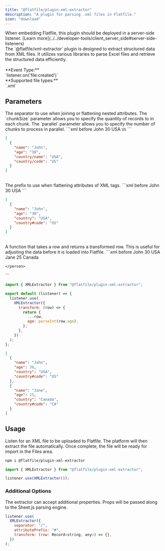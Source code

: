 ```yaml
---
title: "@flatfile/plugin-xml-extractor"
description: "A plugin for parsing .xml files in Flatfile."
icon: "download"
---
```


<Warning>
  When embedding Flatfile, this plugin should be deployed in a server-side
  listener. [Learn
  more](../../developer-tools/client_server_side#server-side-listeners)
</Warning>

<CardGroup cols={1}>
  <Card title="@flatfile/plugin-xml-extractor" icon="download">
    <br />
    The `@flatfile/xml-extractor` plugin is designed to extract structured data from
    XML files. It utilizes various libraries to parse Excel files and retrieve the
    structured data efficiently.
    <br />
    <br />
    **Event Type:**
    <br />
    `listener.on('file:created')`
    <br />
    **Supported file types:**
    <br />
    `.xml`
  </Card>
</CardGroup>

## Parameters

<ParamField path="separator" type="string" default="/" optional>
  The separator to use when joining or flattening nested attributes.
</ParamField>

<ParamField path="options.chunkSize" default="10000" type="number" optional>
  The `chunkSize` parameter allows you to specify the quantity of records to in
  each chunk.
</ParamField>

<ParamField path="options.parallel" default="1" type="number" optional>
  The `parallel` parameter allows you to specify the number of chunks to process
  in parallel.
</ParamField>

<CodeGroup>
```xml before
<?xml version="1.0" encoding="utf-8" ?>
<root>
    <person>
        <name>John</name>
        <age>30</age>
        <country>
            <name>USA</name>
            <code>US</code>
        </country>
    </person>
</root>
```

```json after
[
  {
    "name": "John",
    "age": "30",
    "country/name": "USA",
    "country/code": "US"
  }
]
```

</CodeGroup>

<br />

<ParamField path="attributePrefix" type="string" default="#" optional>
  The prefix to use when flattening attributes of XML tags.
</ParamField>

<CodeGroup>
```xml before
<?xml version="1.0" encoding="utf-8" ?>
<root>
    <person>
        <name>John</name>
        <age>30</age>
        <country code="US">USA</country>
    </person>
</root>
```

```json after
[
  {
    "name": "John",
    "age": "30",
    "country": "USA",
    "country#code": "US"
  }
]
```

</CodeGroup>

<br />

<ParamField path="transform" type="(row) => Record<string, any>" optional>
  A function that takes a row and returns a transformed row. This is useful for
  adjusting the data before it is loaded into Flatfile.
</ParamField>

<CodeGroup>
```xml before
<?xml version="1.0" encoding="utf-8" ?>
<root>
    <person>
        <name>John</name>
        <age>30</age>
        <country code="US">USA</country>
    </person>
    <person>
        <name>Jane</name>
        <age>25</age>
        <country code="CA">Canada</country>

    </person>

</root>
```

```js listener.js
import { XMLExtractor } from "@flatfile/plugin-xml-extractor";

export default (listener) => {
  listener.use(
    XMLExtractor({
      transform: (row) => {
        return {
          ...row,
          age: parseInt(row.age),
        };
      },
    })
  );
};
```

```json after
[
  {
    "name": "John",
    "age": 30,
    "country": "USA",
    "country#code": "US"
  },
  {
    "name": "Jane",
    "age": 25,
    "country": "Canada",
    "country#code": "CA"
  }
]
```

</CodeGroup>

## Usage

Listen for an XML file to be uploaded to Flatfile. The platform will then extract the file automatically. Once complete, the file will be ready for import in the Files area.

```bash install
npm i @flatfile/plugin-xml-extractor
```

```js import
import { XMLExtractor } from "@flatfile/plugin-xml-extractor";
```

```js listener.js
listener.use(XMLExtractor());
```

### Additional Options

The extractor can accept additional properties. Props will be passed along to the Sheet.js parsing engine.

```js
listener.use(
  XMLExtractor({
    separator: "/",
    attributePrefix: "#",
    transform: (row: Record<string, any>) => {},
  })
);
```
